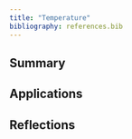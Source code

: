 ```yaml
---
title: "Temperature"
bibliography: references.bib
---
```


## Summary

## Applications

## Reflections
